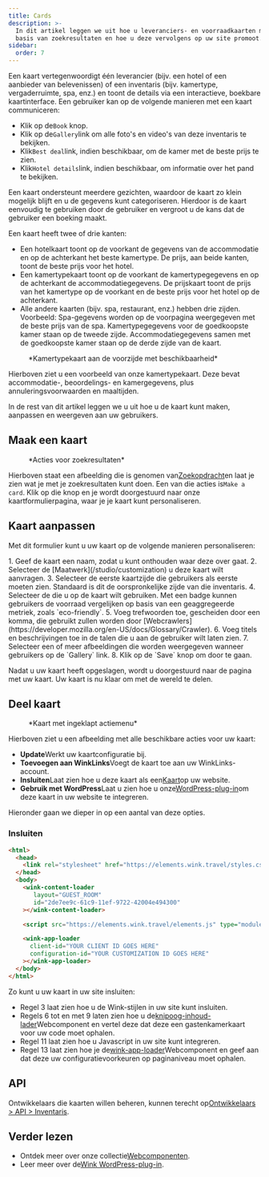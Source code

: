 ```yaml
---
title: Cards
description: >-
  In dit artikel leggen we uit hoe u leveranciers- en voorraadkaarten maakt op
  basis van zoekresultaten en hoe u deze vervolgens op uw site promoot.
sidebar:
  order: 7
---
```


Een kaart vertegenwoordigt één leverancier (bijv. een hotel of een aanbieder van belevenissen) of een inventaris (bijv. kamertype, vergaderruimte, spa, enz.) en toont de details via een interactieve, boekbare kaartinterface.
Een gebruiker kan op de volgende manieren met een kaart communiceren:

* Klik op de`Book` knop.
* Klik op de`Gallery`link om alle foto's en video's van deze inventaris te bekijken.
* Klik`Best deal`link, indien beschikbaar, om de kamer met de beste prijs te zien.
* Klik`Hotel details`link, indien beschikbaar, om informatie over het pand te bekijken.

Een kaart ondersteunt meerdere gezichten, waardoor de kaart zo klein mogelijk blijft en u de gegevens kunt categoriseren. Hierdoor is de kaart eenvoudig te gebruiken door de gebruiker en vergroot u de kans dat de gebruiker een boeking maakt.

Een kaart heeft twee of drie kanten:

* Een hotelkaart toont op de voorkant de gegevens van de accommodatie en op de achterkant het beste kamertype. De prijs, aan beide kanten, toont de beste prijs voor het hotel.
* Een kamertypekaart toont op de voorkant de kamertypegegevens en op de achterkant de accommodatiegegevens. De prijskaart toont de prijs van het kamertype op de voorkant en de beste prijs voor het hotel op de achterkant.
* Alle andere kaarten (bijv. spa, restaurant, enz.) hebben drie zijden. Voorbeeld: Spa-gegevens worden op de voorpagina weergegeven met de beste prijs van de spa. Kamertypegegevens voor de goedkoopste kamer staan op de tweede zijde. Accommodatiegegevens samen met de goedkoopste kamer staan op de derde zijde van de kaart.

<figure>
  <CloudinaryImage width="350" height="829" resize="scale" quality="best" alt="Kaartvoorbeeld" src="academy/card-example" errorImage="noimage_opaque_nyrtl0.png" />

  <figcaption>*Kamertypekaart aan de voorzijde met beschikbaarheid*</figcaption>
</figure>


Hierboven ziet u een voorbeeld van onze kamertypekaart. Deze bevat accommodatie-, beoordelings- en kamergegevens, plus annuleringsvoorwaarden en maaltijden.

In de rest van dit artikel leggen we u uit hoe u de kaart kunt maken, aanpassen en weergeven aan uw gebruikers.

## Maak een kaart

<figure>
  <CloudinaryImage width="350" height="238" resize="scale" quality="best" alt="Acties" src="academy/inventory-actions" errorImage="noimage_opaque_nyrtl0.png" />

  <figcaption>*Acties voor zoekresultaten*</figcaption>
</figure>


Hierboven staat een afbeelding die is genomen van[Zoekopdracht](/studio/search)en laat je zien wat je met je zoekresultaten kunt doen. Een van die acties is`Make a card`.
Klik op die knop en je wordt doorgestuurd naar onze kaartformulierpagina, waar je je kaart kunt personaliseren.

## Kaart aanpassen

Met dit formulier kunt u uw kaart op de volgende manieren personaliseren:

<Steps>
  1. Geef de kaart een naam, zodat u kunt onthouden waar deze over gaat.
  2. Selecteer de [Maatwerk](/studio/customization) u deze kaart wilt aanvragen.
  3. Selecteer de eerste kaartzijde die gebruikers als eerste moeten zien. Standaard is dit de oorspronkelijke zijde van die inventaris.
  4. Selecteer de <Badge text="badge" variant="tip" size="small" /> die u op de kaart wilt gebruiken. Met een badge kunnen gebruikers de voorraad vergelijken op basis van een geaggregeerde metriek, zoals `eco-friendly`.
  5. Voeg trefwoorden toe, gescheiden door een komma, die gebruikt zullen worden door [Webcrawlers](https://developer.mozilla.org/en-US/docs/Glossary/Crawler).
  6. Voeg titels en beschrijvingen toe in de talen die u aan de gebruiker wilt laten zien.
  7. Selecteer een of meer afbeeldingen die worden weergegeven wanneer gebruikers op de `Gallery` link.
  8. Klik op de `Save` knop om door te gaan.
</Steps>


Nadat u uw kaart heeft opgeslagen, wordt u doorgestuurd naar de pagina met uw kaart. Uw kaart is nu klaar om met de wereld te delen.

## Deel kaart

<figure>
  <CloudinaryImage width="350" height="857" resize="scale" quality="best" alt="Kaart" src="academy/card-actions" errorImage="noimage_opaque_nyrtl0.png" />

  <figcaption>*Kaart met ingeklapt actiemenu*</figcaption>
</figure>


Hierboven ziet u een afbeelding met alle beschikbare acties voor uw kaart:

* **Update**Werkt uw kaartconfiguratie bij.
* **Toevoegen aan WinkLinks**Voegt de kaart toe aan uw WinkLinks-account.
* **Insluiten**Laat zien hoe u deze kaart als een[Kaart](/developers/web-components/#content-loader)op uw website.
* **Gebruik met WordPress**Laat u zien hoe u onze[WordPress-plug-in](/developers/wordpress)om deze kaart in uw website te integreren.

Hieronder gaan we dieper in op een aantal van deze opties.

### Insluiten

```html {3, 6-9, 11, 13-16}
<html>
  <head>
    <link rel="stylesheet" href="https://elements.wink.travel/styles.css"></link>
  </head>
  <body>
    <wink-content-loader
       layout="GUEST_ROOM"
       id="2de7ee9c-61c9-11ef-9722-42004e494300"
    ></wink-content-loader>

    <script src="https://elements.wink.travel/elements.js" type="module" defer></script>

    <wink-app-loader
      client-id="YOUR CLIENT ID GOES HERE"
      configuration-id="YOUR CUSTOMIZATION ID GOES HERE"
    ></wink-app-loader>
  </body>
</html>
```

Zo kunt u uw kaart in uw site insluiten:

* Regel 3 laat zien hoe u de Wink-stijlen in uw site kunt insluiten.
* Regels 6 tot en met 9 laten zien hoe u de[knipoog-inhoud-lader](/developers/web-components/#content-loader)Webcomponent en vertel deze dat deze een gastenkamerkaart voor uw code moet ophalen.
* Regel 11 laat zien hoe u Javascript in uw site kunt integreren.
* Regel 13 laat zien hoe je de[wink-app-loader](/developers/web-components/#application-loader)Webcomponent en geef aan dat deze uw configuratievoorkeuren op paginaniveau moet ophalen.

## API

Ontwikkelaars die kaarten willen beheren, kunnen terecht op[Ontwikkelaars > API > Inventaris](/developers/apis/#inventory-api).

## Verder lezen

* Ontdek meer over onze collectie[Webcomponenten](/developers/web-components).
* Leer meer over de[Wink WordPress-plug-in](/developers/wordpress).

